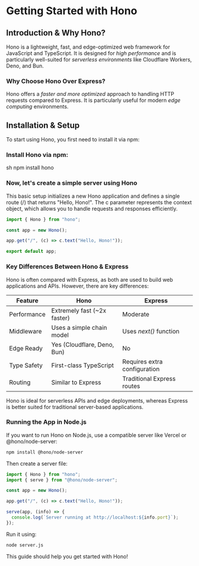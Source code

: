# Getting Started with Hono

## Introduction & Why Hono?

Hono is a lightweight, fast, and edge-optimized web framework for JavaScript and TypeScript. It is designed for _high performance_ and is particularly well-suited for _serverless environments_ like Cloudflare Workers, Deno, and Bun.

### Why Choose Hono Over Express?

Hono offers a _faster and more optimized_ approach to handling HTTP requests compared to Express. It is particularly useful for modern _edge computing_ environments.

## Installation & Setup

To start using Hono, you first need to install it via npm:

### Install Hono via npm:

sh
npm install hono

### Now, let's create a simple server using Hono

This basic setup initializes a new Hono application and defines a single route (/) that returns "Hello, Hono!". The c parameter represents the context object, which allows you to handle requests and responses efficiently.

```ts
import { Hono } from "hono";

const app = new Hono();

app.get("/", (c) => c.text("Hello, Hono!"));

export default app;
```

### Key Differences Between Hono & Express

Hono is often compared with Express, as both are used to build web applications and APIs. However, there are key differences:

| Feature     | Hono                        | Express                      |
| ----------- | --------------------------- | ---------------------------- |
| Performance | Extremely fast (~2x faster) | Moderate                     |
| Middleware  | Uses a simple chain model   | Uses _next()_ function       |
| Edge Ready  | Yes (Cloudflare, Deno, Bun) | No                           |
| Type Safety | First-class TypeScript      | Requires extra configuration |
| Routing     | Similar to Express          | Traditional Express routes   |

Hono is ideal for serverless APIs and edge deployments, whereas Express is better suited for traditional server-based applications.

### Running the App in Node.js

If you want to run Hono on Node.js, use a compatible server like Vercel or @hono/node-server:

```sh
npm install @hono/node-server
```

Then create a server file:

```ts
import { Hono } from "hono";
import { serve } from "@hono/node-server";

const app = new Hono();

app.get("/", (c) => c.text("Hello, Hono!"));

serve(app, (info) => {
  console.log(`Server running at http://localhost:${info.port}`);
});
```

Run it using:

```sh
node server.js
```

This guide should help you get started with Hono!
